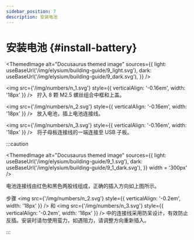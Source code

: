 ```yaml
---
sidebar_position: 7
description: 安装电池
---
```



# 安装电池 {#install-battery}

<ThemedImage
  alt="Docusaurus themed image"
  sources={{
    light: useBaseUrl('/img/elysium/building-guide/9_light.svg'),
    dark: useBaseUrl('/img/elysium/building-guide/9_dark.svg'),
  }}
/>

<img src={'/img/numbers/n_1.svg'} style={{ verticalAlign: '-0.16em', width: '18px' }} /> &nbsp;  拧入 8 颗 M2.5 螺丝组合中框和上盖。

<img src={'/img/numbers/n_2.svg'} style={{ verticalAlign: '-0.16em', width: '18px' }} /> &nbsp;  放入电池，插上电池连接线。

<img src={'/img/numbers/n_3.svg'} style={{ verticalAlign: '-0.16em', width: '18px' }} /> &nbsp;  将子母板连接线的一端连接至 USB 子板。

:::caution

<ThemedImage
  alt="Docusaurus themed image"
  sources={{
    light: useBaseUrl('/img/elysium/building-guide/9_1.svg'),
    dark: useBaseUrl('/img/elysium/building-guide/9_1_dark.svg'),
  }}
  width = '300px'
/>

电池连接线由红色和黑色两股线组成，正确的插入方向如上图所示。

步骤 <img src={'/img/numbers/n_2.svg'} style={{ verticalAlign: '-0.2em', width: '18px' }} /> 和 <img src={'/img/numbers/n_3.svg'} style={{ verticalAlign: '-0.2em', width: '18px' }} /> 中的连接线采用防呆设计，有效防止反插。安装时请勿使用蛮力，如遇阻力，请调整方向重新插入。

:::